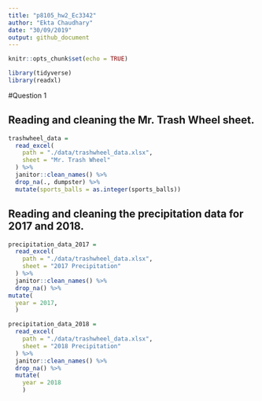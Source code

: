 ```yaml
---
title: "p8105_hw2_Ec3342"
author: "Ekta Chaudhary"
date: "30/09/2019"
output: github_document
---
```


```r
knitr::opts_chunk$set(echo = TRUE)

library(tidyverse)
library(readxl)
```

#Question 1

## Reading and cleaning the Mr. Trash Wheel sheet.
```r
trashwheel_data = 
  read_excel(
    path = "./data/trashwheel_data.xlsx", 
    sheet = "Mr. Trash Wheel"
  ) %>%
  janitor::clean_names() %>%
  drop_na(., dumpster) %>%
  mutate(sports_balls = as.integer(sports_balls))
```

## Reading and cleaning the precipitation data for 2017 and 2018.

```r
precipitation_data_2017 =
  read_excel(
    path = "./data/trashwheel_data.xlsx",
    sheet = "2017 Precipitation"
  ) %>%
  janitor::clean_names() %>%
  drop_na() %>%
mutate(
  year = 2017,
  )

```


```r
precipitation_data_2018 =
  read_excel(
    path = "./data/trashwheel_data.xlsx",
    sheet = "2018 Precipitation"
  ) %>%
  janitor::clean_names() %>%
  drop_na() %>%
  mutate(
    year = 2018
    )
```


